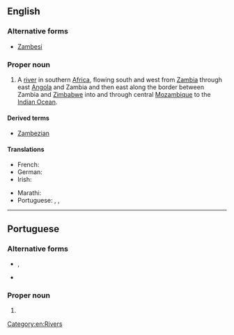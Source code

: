 {{also|Zambézi}}
==English==
{{wikipedia}}

===Alternative forms===
* [[Zambesi]]

===Proper noun===
{{en-proper noun}}

# A [[river]] in southern [[Africa]], flowing south and west from [[Zambia]] through east [[Angola]] and Zambia and then east along the border between Zambia and [[Zimbabwe]] into and through central [[Mozambique]] to the [[Indian Ocean]].

====Derived terms====
* [[Zambezian]]

====Translations====
{{trans-top|African river}}
* French: {{t+|fr|Zambèze|m}}
* German: {{t|de|Sambesi|m}}
* Irish: {{t|ga|an tSaimbéis|f}}
{{trans-mid}}
* Marathi: {{t|mr|जाम्बेजी|f|tr=zāmbezī|sc=Deva}}
* Portuguese: {{t|pt|Zambezi|m}}, {{t|pt|Zambézi|m}}, {{t|pt|Zambeze|m}}
{{trans-bottom}}

[[Category:en:Rivers]]

----

==Portuguese==

===Alternative forms===
* {{l|pt|Zambézi}}, {{l|pt|Zambeze}}
* {{l|pt|Zambese}} {{qualifier|obsolete}}

===Proper noun===
{{pt-proper noun|m}}

# {{place|pt|river|in southern|continent/Africa|t1=Zambezi}}
